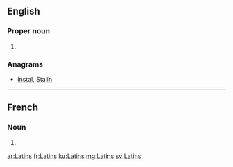 ==English==

===Proper noun===
{{head|en|noun plural form}}

# {{plural of|Latin|lang=en}}

===Anagrams===
* [[instal#English|instal]], [[Stalin#English|Stalin]]

----

==French==

===Noun===
{{head|fr|noun plural form|g=m}}

# {{plural of|Latin|lang=fr}}

[[ar:Latins]]
[[fr:Latins]]
[[ku:Latins]]
[[mg:Latins]]
[[sv:Latins]]